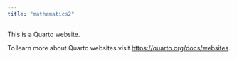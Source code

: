 ```yaml
---
title: "mathematics2"
---
```


This is a Quarto website.

To learn more about Quarto websites visit <https://quarto.org/docs/websites>.
